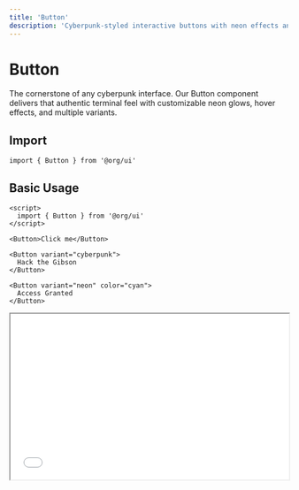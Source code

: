 ```yaml
---
title: 'Button'
description: 'Cyberpunk-styled interactive buttons with neon effects and animations'
---
```


# Button

The cornerstone of any cyberpunk interface. Our Button component delivers that authentic terminal feel with customizable neon glows, hover effects, and multiple variants.

## Import

```svelte
import { Button } from '@org/ui'
```

## Basic Usage

<CodeGroup>

```svelte Default
<script>
  import { Button } from '@org/ui'
</script>

<Button>Click me</Button>
```

```svelte Cyberpunk
<Button variant="cyberpunk">
  Hack the Gibson
</Button>
```

```svelte Neon
<Button variant="neon" color="cyan">
  Access Granted
</Button>
```

</CodeGroup>

<iframe 
  src="/playground/button-basic" 
  width="100%" 
  height="300"
  className="border border-green-500 rounded-lg mb-6"
/>

## Variants

<Tabs>
  <Tab title="Default">
    Standard button with subtle cyberpunk styling.
    ```svelte
    <Button>Default</Button>
    ```
  </Tab>
  
  <Tab title="Cyberpunk">
    Full cyberpunk aesthetic with neon borders and glow effects.
    ```svelte
    <Button variant="cyberpunk">Cyberpunk</Button>
    ```
  </Tab>
  
  <Tab title="Neon">
    Bright neon styling with customizable colors.
    ```svelte
    <Button variant="neon" color="pink">Neon</Button>
    ```
  </Tab>
  
  <Tab title="Ghost">
    Transparent background with border effects.
    ```svelte
    <Button variant="ghost">Ghost</Button>
    ```
  </Tab>
  
  <Tab title="Glitch">
    Animated glitch effects on hover.
    ```svelte
    <Button variant="glitch">Glitch</Button>
    ```
  </Tab>
</Tabs>

## Sizes

<CardGroup cols={3}>
  <Card title="Small">
    ```svelte
    <Button size="sm">Small</Button>
    ```
  </Card>
  <Card title="Medium (Default)">
    ```svelte
    <Button size="md">Medium</Button>
    ```
  </Card>
  <Card title="Large">
    ```svelte
    <Button size="lg">Large</Button>
    ```
  </Card>
</CardGroup>

## Colors

Customize the neon glow color:

```svelte
<Button variant="neon" color="green">Matrix Green</Button>
<Button variant="neon" color="cyan">Cyber Cyan</Button>
<Button variant="neon" color="pink">Hot Pink</Button>
<Button variant="neon" color="purple">Electric Purple</Button>
<Button variant="neon" color="yellow">Warning Yellow</Button>
<Button variant="neon" color="red">Danger Red</Button>
```

## Interactive Demo

<iframe 
  src="/playground/button-demo" 
  width="100%" 
  height="500"
  className="border border-green-500 rounded-lg mb-6"
/>

## Advanced Examples

### Loading State

```svelte
<script>
  import { Button, Spinner } from '@org/ui'
  
  let loading = false
  
  async function handleClick() {
    loading = true
    await new Promise(resolve => setTimeout(resolve, 2000))
    loading = false
  }
</script>

<Button 
  variant="cyberpunk" 
  {loading}
  onClick={handleClick}
>
  {#if loading}
    <Spinner size="sm" />
    Hacking...
  {:else}
    Initiate Hack
  {/if}
</Button>
```

### With Icons

```svelte
<script>
  import { Button, Icon } from '@org/ui'
</script>

<Button variant="neon">
  <Icon name="terminal" />
  Open Terminal
</Button>

<Button variant="cyberpunk">
  Access Database
  <Icon name="arrow-right" />
</Button>
```

### Button Group

```svelte
<script>
  import { Button, ButtonGroup } from '@org/ui'
</script>

<ButtonGroup>
  <Button variant="ghost">Cancel</Button>
  <Button variant="neon">Execute</Button>
  <Button variant="cyberpunk">Deploy</Button>
</ButtonGroup>
```

## Props

| Property | Type | Default | Description |
|----------|------|---------|-------------|
| `variant` | `'default' \| 'cyberpunk' \| 'neon' \| 'ghost' \| 'glitch'` | `'default'` | Button style variant |
| `size` | `'sm' \| 'md' \| 'lg'` | `'md'` | Button size |
| `color` | `string` | `'green'` | Neon glow color for neon variant |
| `disabled` | `boolean` | `false` | Disable button interaction |
| `loading` | `boolean` | `false` | Show loading state |
| `type` | `'button' \| 'submit' \| 'reset'` | `'button'` | HTML button type |
| `href` | `string` | `undefined` | If provided, renders as link |
| `onClick` | `function` | `undefined` | Click handler function |

## Events

| Event | Description |
|-------|-------------|
| `click` | Fired when button is clicked |
| `focus` | Fired when button receives focus |
| `blur` | Fired when button loses focus |
| `mouseenter` | Fired when mouse enters button |
| `mouseleave` | Fired when mouse leaves button |

## Accessibility

- Full keyboard navigation support
- Screen reader compatible
- ARIA labels and roles
- Focus management
- High contrast mode support

## Styling

### CSS Variables

```css
:root {
  --btn-border-radius: 4px;
  --btn-font-weight: 500;
  --btn-transition: all 0.3s ease;
  --btn-neon-glow: 0 0 20px currentColor;
  --btn-cyberpunk-border: 2px solid var(--neon-green);
}
```

### Custom Styling

```svelte
<Button 
  class="custom-button"
  style="--neon-color: #ff6b35;"
>
  Custom Style
</Button>

<style>
  :global(.custom-button) {
    font-family: 'Orbitron', monospace;
    text-transform: uppercase;
    letter-spacing: 0.1em;
  }
</style>
```

## Best Practices

<Tip>
Use `variant="cyberpunk"` for primary actions and `variant="ghost"` for secondary actions to maintain visual hierarchy.
</Tip>

<Warning>
Avoid using too many neon buttons in one interface - it can be overwhelming. Mix variants for better UX.
</Warning>

<Info>
The button automatically adjusts its contrast based on the background color for accessibility compliance.
</Info>

---

Ready to add some cyberpunk flair to your interfaces? The Button component is your gateway to the digital underground! 🔗⚡